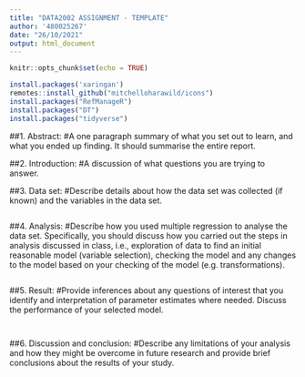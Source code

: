 ```yaml
---
title: "DATA2002 ASSIGNMENT - TEMPLATE"
author: '480025267'
date: "26/10/2021"
output: html_document
---
```



```r
knitr::opts_chunk$set(echo = TRUE)
```


```r
install.packages('xaringan')
remotes::install_github("mitchelloharawild/icons")
install.packages("RefManageR")
install.packages("DT")
install.packages("tidyverse")
```
##1. Abstract: 
#A one paragraph summary of what you set out to learn, and what you ended up finding. It should summarise the entire report.


##2. Introduction:
#A discussion of what questions you are trying to answer.


##3. Data set:
#Describe details about how the data set was collected (if known) and the variables in the data set.
```r

```



##4. Analysis:
#Describe how you used multiple regression to analyse the data set. Specifically, you should discuss how you carried out the steps in analysis discussed in class, i.e., exploration of data to find an initial reasonable model (variable selection), checking the model and any changes to the model based on your checking of the model (e.g. transformations).
```r

```



##5. Result:
#Provide inferences about any questions of interest that you identify and interpretation of parameter estimates where needed. Discuss the performance of your selected model.
```r

```


```r

```


##6. Discussion and conclusion:
#Describe any limitations of your analysis and how they might be overcome in future research and provide brief conclusions about the results of your study.




